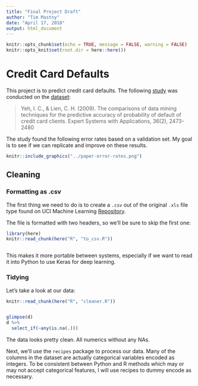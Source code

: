 ```yaml
---
title: "Final Project Draft"
author: "Tim Mastny"
date: "April 17, 2018"
output: html_document
---
```


```r
knitr::opts_chunk$set(echo = TRUE, message = FALSE, warning = FALSE)
knitr::opts_knit$set(root.dir = here::here())
```

# Credit Card Defaults

This project is to predict credit card defaults. The following [study](https://github.com/wangzongyan/Default-of-credit-card-clients-Data-Project/blob/master/The%20comparisons%20of%20data%20mining%20techniques%20for%20the%20predictive%20accuracy%20of%20probability%20of%20default%20of%20credit%20card%20clients.pdf) was conducted on the [dataset](https://archive.ics.uci.edu/ml/datasets/default+of+credit+card+clients):

> Yeh, I. C., & Lien, C. H. (2009). The comparisons of data mining techniques for the predictive accuracy of probability of default of credit card clients. Expert Systems with Applications, 36(2), 2473-2480

The study found the following error rates based on a validation set. My goal is to see if we can replicate and improve on these results. 

```r
knitr::include_graphics("../paper-error-rates.png")
```

## Cleaning

### Formatting as .csv

The first thing we need to do is to create a `.csv` out of the original `.xls` file type found on UCI Machine Learning [Repository](https://archive.ics.uci.edu/ml/datasets/default+of+credit+card+clients). 

The file is formatted with two headers, so we'll be sure to skip the first one:

```r
library(here)
knitr::read_chunk(here("R", "to_csv.R"))
```
```r
```

This makes it more portable between systems, especially if we want to read it into Python to use Keras for deep learning. 

### Tidying

Let's take a look at our data:

```r
knitr::read_chunk(here("R", "cleaner.R"))
```
```r
```

```r
glimpse(d)
d %>% 
  select_if(~any(is.na(.)))
```

The data looks pretty clean. All numerics without any NAs. 

Next, we'll use the `recipes` package to process our data. Many of the columns in the dataset are actually categorical variables encoded as integers. To be consistent between Python and R methods which may or may not accept categorical features, I will use recipes to dummy encode as necessary.




